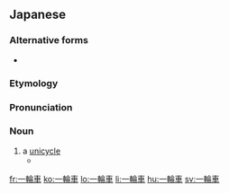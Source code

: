 ==Japanese==
{{DEFAULTSORT:いちりんしゃ}}
{{wikipedia|lang=ja}}
{{ja-kanjitab|いち|りん|しゃ|yomi=o}}

===Alternative forms===
* {{ja-l|1輪車}}

===Etymology===
{{com|ja|一|輪|車|tr1=ichi|tr2=rin|tr3=sha|t1=[[one]]|t2=[[wheel]]|t3=[[wheeled]] [[vehicle]]}}

===Pronunciation===
{{ja-pron|いちりんしゃ|y=go|acc=3}}

===Noun===
{{ja-noun|いちりんしゃ}}

# a [[unicycle]]
#* {{quote-book|1930|{{w|Denji Kuroshima}}|{{lang|ja|武装せる市街}}|||{{ja-usex|五%六%台の'''一%輪%車'''|ご%ろく%だい の '''いち%りん%しゃ'''|five or six '''unicycles'''}}}}

{{C|ja|Vehicles|Cycling}}
[[fr:一輪車]]
[[ko:一輪車]]
[[lo:一輪車]]
[[li:一輪車]]
[[hu:一輪車]]
[[sv:一輪車]]